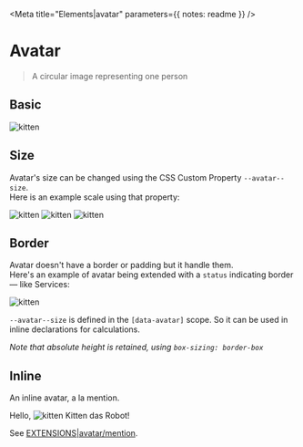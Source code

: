 

<Meta title="Elements|avatar" parameters={{ notes: readme }} />

# Avatar

> A circular image representing one person

## Basic

<Preview>
  <Story name="Basic">
    <img data-avatar src={image} alt="kitten" />
  </Story>
</Preview>

## Size

Avatar's size can be changed using the CSS Custom Property `--avatar--size`.  
Here is an example scale using that property:

<Preview>
  <Story name="Size">
    <React.Fragment>
      <img
        data-avatar
        style={{ "--avatar--size": "1.25rem" }}
        src={image}
        alt="kitten"
      />
      <img
        data-avatar
        style={{ "--avatar--size": "1.5rem" }}
        src={image}
        alt="kitten"
      />
      <img
        data-avatar
        style={{ "--avatar--size": "3rem" }}
        src={image}
        alt="kitten"
      />
    </React.Fragment>
  </Story>
</Preview>

## Border

Avatar doesn't have a border or padding but it handle them.  
Here's an example of avatar being extended with a `status` indicating border — like Services:

<Preview>
  <Story name="Border">
    <img
      data-avatar
      style={{
        border: "calc(var(--avatar--size) * .1) solid hsl(7, 80%, 52%)",
      }}
      src={image}
      alt="kitten"
    />
  </Story>
</Preview>

`--avatar--size` is defined in the `[data-avatar]` scope. So it can be used in inline declarations for calculations.

_Note that absolute height is retained, using `box-sizing: border-box`_

## Inline

An inline avatar, a la mention.

<Preview>
  <Story name="inline">
    <React.Fragment>
      <span>Hello, </span>
      <img
        data-avatar
        style={{
          width: "1.25rem",
          height: "1.25rem",
          marginRight: ".25em",
          transform: "translateY(.25em)",
        }}
        src={image}
        alt="kitten"
      />
      <span>Kitten das Robot!</span>
    </React.Fragment>
  </Story>
</Preview>

See [EXTENSIONS|avatar/mention](./?path=/docs/extensions-avatar--mention).
